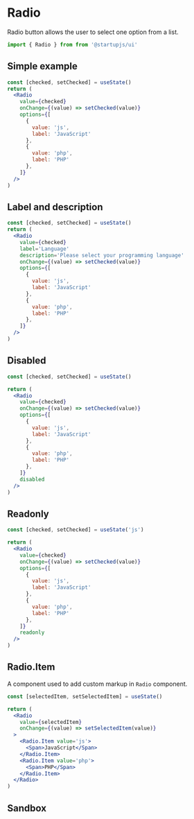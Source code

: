 
# Radio

Radio button allows the user to select one option from a list.

```jsx
import { Radio } from from '@startupjs/ui'
```

## Simple example

```jsx example
const [checked, setChecked] = useState()
return (
  <Radio
    value={checked}
    onChange={(value) => setChecked(value)}
    options={[
      {
        value: 'js',
        label: 'JavaScript'
      },
      {
        value: 'php',
        label: 'PHP'
      },
    ]}
  />
)
```

## Label and description

```jsx example
const [checked, setChecked] = useState()
return (
  <Radio
    value={checked}
    label='Language'
    description='Please select your programming language'
    onChange={(value) => setChecked(value)}
    options={[
      {
        value: 'js',
        label: 'JavaScript'
      },
      {
        value: 'php',
        label: 'PHP'
      },
    ]}
  />
)
```


## Disabled

```jsx example
const [checked, setChecked] = useState()

return (
  <Radio
    value={checked}
    onChange={(value) => setChecked(value)}
    options={[
      {
        value: 'js',
        label: 'JavaScript'
      },
      {
        value: 'php',
        label: 'PHP'
      },
    ]}
    disabled
  />
)
```

## Readonly

```jsx example
const [checked, setChecked] = useState('js')

return (
  <Radio
    value={checked}
    onChange={(value) => setChecked(value)}
    options={[
      {
        value: 'js',
        label: 'JavaScript'
      },
      {
        value: 'php',
        label: 'PHP'
      },
    ]}
    readonly
  />
)
```

## Radio.Item

A component used to add custom markup in `Radio` component.

```jsx example
const [selectedItem, setSelectedItem] = useState()

return (
  <Radio
    value={selectedItem}
    onChange={(value) => setSelectedItem(value)}
  >
    <Radio.Item value='js'>
      <Span>JavaScript</Span>
    </Radio.Item>
    <Radio.Item value='php'>
      <Span>PHP</Span>
    </Radio.Item>
  </Radio>
)
```

## Sandbox

<Sandbox Component={Radio} />

